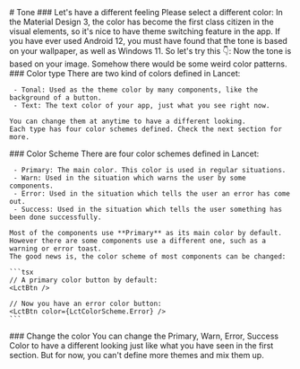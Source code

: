 
<LctCard overHidden radius={28} withMargin>
  <LctMica>
    <LctCardContent>
      # Tone
    </LctCardContent>
  </LctMica>
</LctCard>

<LctCard>
  <LctCardContent>
    ### Let's have a different feeling
    Please select a different color:
    <ThemeList />
    In the Material Design 3, the color has become the first class citizen in the visual elements, so it's nice to have theme switching feature in the app.
    If you have ever used Android 12, you must have found that the tone is based on your wallpaper, as well as Windows 11.
    So let's try this 👇:
    <SelectImage />
    Now the tone is based on your image. Somehow there would be some weird color patterns.
  </LctCardContent>
</LctCard>

<LctCard>
  <LctCardContent>
    ### Color type
    There are two kind of colors defined in Lancet:

     - Tonal: Used as the theme color by many components, like the background of a button.
     - Text: The text color of your app, just what you see right now.

    You can change them at anytime to have a different looking.
    Each type has four color schemes defined. Check the next section for more.
  </LctCardContent>
</LctCard>

<LctCard>
  <LctCardContent>
    ### Color Scheme
    There are four color schemes defined in Lancet:

     - Primary: The main color. This color is used in regular situations.
     - Warn: Used in the situation which warns the user by some components.
     - Error: Used in the situation which tells the user an error has come out.
     - Success: Used in the situation which tells the user something has been done successfully.

    Most of the components use **Primary** as its main color by default. However there are some components use a different one, such as a warning or error toast.
    The good news is, the color scheme of most components can be changed:

    ```tsx
    // A primary color button by default:
    <LctBtn />

    // Now you have an error color button:
    <LctBtn color={LctColorScheme.Error} />
    ```
  </LctCardContent>
</LctCard>

<LctCard>
  <LctCardContent>
    ### Change the color
    You can change the Primary, Warn, Error, Success Color to have a different looking just like what you have seen in the first section.
    But for now, you can't define more themes and mix them up.
  </LctCardContent>
</LctCard>
